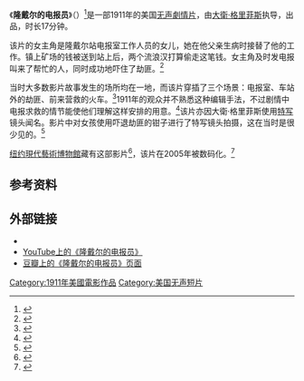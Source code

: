{{Infobox film
| name           = 隆戴尔的电报员<br>The Lonedale Operator
| image          = The Lonedale Operator.webm
| caption        = 
| director       = [[大衛·格里菲斯|大衛·格里菲斯]]
| producer       = D. W. Griffith
| writer         = Mack Sennett
| starring       = Blanche Sweet
Verner Clarges
| music          = 
| cinematography = G. W. Bitzer
| editing        = 
| distributor    = {{link-en|比奥格拉夫电影公司|Biograph Company}}
| released       = {{film date|1911|3|23}}
| runtime        = 17分钟（16[[帧率|帧每秒]]）
| country        = [[美国|美国]]
| language       = 默片，英文幕间说明
| budget         = 
}}

《'''隆戴尔的电报员'''》（{{lang-en|'''The Lonedale Operator'''}}）<ref>{{cite web|last=Griffith|first=G.W.|title=The Lonedale Operator|url=http://www.youtube.com/watch?v=uy1rPg69Zxk|format=Complete Film|year=1911}}</ref>是一部1911年的美国[[无声电影|无声]][[劇情片|劇情片]]，由[[大衛·格里菲斯|大衛·格里菲斯]]执导，{{link-en|比奥格拉夫电影公司|Biograph Company}}出品，时长17分钟。

该片的女主角是隆戴尔站电报室工作人员的女儿，她在他父亲生病时接替了他的工作。镇上矿场的钱被送到站上后，两个流浪汉打算偷走这笔钱。女主角及时发电报叫来了帮忙的人，同时成功地吓住了劫匪。<ref name=Nathan>{{cite web |url=http://noattack.wordpress.com/2009/07/24/the-lonedale-operator-1911/ |title=The Lonedale Operator (1911) |accessdate=2013-02-03|work=Cinema Century}}</ref> 

当时大多数影片故事发生的场所均在一地，而该片穿插了三个场景：电报室、车站外的劫匪、前来营救的火车。<ref>{{cite web|title=The Lonedale Operator (1911)|url=http://www.filmpreservation.org/preserved-films/screening-room/the-lonedale-operator-1911|work=Preserved Films|publisher=National Film Preservation Foundation|accessdate=2013-02-03}}</ref>1911年的观众并不熟悉这种编辑手法，不过剧情中电报求救的情节能使他们理解这样安排的用意。<ref>{{cite book |last=Young |first=Paul |editor-first=Lisa |editor-last=Gitelman |title=New Media:  1740-1915 |publisher=MIT Press |date=2005 |pages=230-264 |chapter=Media on Display:  A Telegraphic History of Early American Cinema |isbn=9780262572286}}</ref>该片亦因大衛·格里菲斯使用[[特写|特写]]镜头闻名。影片中对女孩使用吓退劫匪的钳子进行了特写镜头拍摄，这在当时是很少见的。<ref>{{cite web|last=Ellenberger|first=Allan R|title=The Centenary of the close-up|url=http://allanellenberger.com/tag/the-lonedale-operator/|work=Hollywoodland:  A Site About Hollywood and Its History|accessdate=2013-02-03|archive-date=2012-07-29|archive-url=https://web.archive.org/web/20120729163107/http://allanellenberger.com/tag/the-lonedale-operator/|dead-url=no}}</ref> 

[[纽约|纽约]][[現代藝術博物館|現代藝術博物館]]藏有这部影片<ref name="silentera">{{cite web |url=http://www.silentera.com/PSFL/data/L/LonedaleOperator1911.html |title=Silent Era: The Lonedale Operator |accessdate=2013-02-03|work=silentera}}</ref>，该片在2005年被数码化。<ref>{{cite web|title=The Lonedale Operator|url=http://www.youtube.com/watch?v=gz1StFlDIGY|work=YouTube|accessdate=2013-02-03}}</ref> 

==参考资料==
{{Reflist}}

==外部链接==
*{{imdb title|id=0001740|title=The Lonedale Operator}}
*[http://www.youtube.com/watch?v=9iGos7nDTLs YouTube上的《隆戴尔的电报员》]
*[http://movie.douban.com/subject/3709785/ 豆瓣上的《隆戴尔的电报员》页面]

{{DEFAULTSORT:Lonedale Operator, The}}
[[Category:1911年美國電影作品|Category:1911年美國電影作品]]
[[Category:美国无声短片|Category:美国无声短片]]